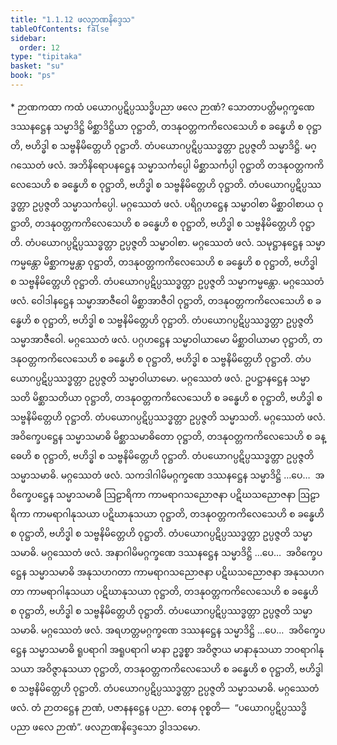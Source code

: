 ```yaml
---
title: "1.1.12 ဖလဉာဏနိဒ္ဒေသ"
tableOfContents: false
sidebar:
  order: 12
type: "tipitaka"
basket: "su"
book: "ps"
---
```



<DynamicBreadcrumb />

<Paragraph type="center" book="ps">
* ဉာဏကထာ
</Paragraph>


<Division number="63" book="ps" e="ch" v="26" p="4">

<Paragraph number="449" book="ps">
ကထံ ပယောဂပ္ပဋိပ္ပဿဒ္ဓိပညာ ဖလေ ဉာဏံ? သောတာပတ္တိမဂ္ဂက္ခဏေ ဒဿနဋ္ဌေန သမ္မာဒိဋ္ဌိ မိစ္ဆာဒိဋ္ဌိယာ ဝုဋ္ဌာတိ, တဒနုဝတ္တကကိလေသေဟိ စ ခန္ဓေဟိ စ ဝုဋ္ဌာတိ, ဗဟိဒ္ဓါ စ သဗ္ဗနိမိတ္တေဟိ ဝုဋ္ဌာတိ. တံပယောဂပ္ပဋိပ္ပဿဒ္ဓတ္တာ ဥပ္ပဇ္ဇတိ သမ္မာဒိဋ္ဌိ. မဂ္ဂဿေတံ ဖလံ.
</Paragraph>

<Paragraph number="450" book="ps">
အဘိနိရောပနဋ္ဌေန သမ္မာသင်္ကပ္ပေါ မိစ္ဆာသင်္ကပ္ပါ ဝုဋ္ဌာတိ တဒနုဝတ္တကကိလေသေဟိ စ ခန္ဓေဟိ စ ဝုဋ္ဌာတိ, ဗဟိဒ္ဓါ စ သဗ္ဗနိမိတ္တေဟိ ဝုဋ္ဌာတိ. တံပယောဂပ္ပဋိပ္ပဿဒ္ဓတ္တာ ဥပ္ပဇ္ဇတိ သမ္မာသင်္ကပ္ပေါ. မဂ္ဂဿေတံ ဖလံ.
</Paragraph>

<Paragraph number="451" book="ps">
ပရိဂ္ဂဟဋ္ဌေန သမ္မာဝါစာ မိစ္ဆာဝါစာယ ဝုဋ္ဌာတိ, တဒနုဝတ္တကကိလေသေဟိ စ ခန္ဓေဟိ စ ဝုဋ္ဌာတိ, ဗဟိဒ္ဓါ စ သဗ္ဗနိမိတ္တေဟိ ဝုဋ္ဌာတိ. တံပယောဂပ္ပဋိပ္ပဿဒ္ဓတ္တာ ဥပ္ပဇ္ဇတိ သမ္မာဝါစာ. မဂ္ဂဿေတံ ဖလံ.
</Paragraph>

<Paragraph number="452" book="ps">
သမုဋ္ဌာနဋ္ဌေန သမ္မာကမ္မန္တော မိစ္ဆာကမ္မန္တာ ဝုဋ္ဌာတိ, တဒနုဝတ္တကကိလေသေဟိ စ ခန္ဓေဟိ စ ဝုဋ္ဌာတိ, ဗဟိဒ္ဓါ စ သဗ္ဗနိမိတ္တေဟိ ဝုဋ္ဌာတိ. တံပယောဂပ္ပဋိပ္ပဿဒ္ဓတ္တာ ဥပ္ပဇ္ဇတိ သမ္မာကမ္မန္တော. မဂ္ဂဿေတံ ဖလံ.
</Paragraph>

<Paragraph number="453" book="ps">
ဝေါဒါနဋ္ဌေန သမ္မာအာဇီဝေါ မိစ္ဆာအာဇီဝါ ဝုဋ္ဌာတိ, တဒနုဝတ္တကကိလေသေဟိ စ ခန္ဓေဟိ စ ဝုဋ္ဌာတိ, ဗဟိဒ္ဓါ စ သဗ္ဗနိမိတ္တေဟိ ဝုဋ္ဌာတိ. တံပယောဂပ္ပဋိပ္ပဿဒ္ဓတ္တာ ဥပ္ပဇ္ဇတိ သမ္မာအာဇီဝေါ. မဂ္ဂဿေတံ ဖလံ.
</Paragraph>

<Paragraph number="454" book="ps">
ပဂ္ဂဟဋ္ဌေန သမ္မာဝါယာမော မိစ္ဆာဝါယာမာ ဝုဋ္ဌာတိ, တဒနုဝတ္တကကိလေသေဟိ စ ခန္ဓေဟိ စ ဝုဋ္ဌာတိ, ဗဟိဒ္ဓါ စ သဗ္ဗနိမိတ္တေဟိ ဝုဋ္ဌာတိ. တံပယောဂပ္ပဋိပ္ပဿဒ္ဓတ္တာ ဥပ္ပဇ္ဇတိ သမ္မာဝါယာမော. မဂ္ဂဿေတံ ဖလံ.
</Paragraph>

<Paragraph number="455" book="ps">
ဥပဋ္ဌာနဋ္ဌေန သမ္မာသတိ မိစ္ဆာသတိယာ ဝုဋ္ဌာတိ, တဒနုဝတ္တကကိလေသေဟိ စ ခန္ဓေဟိ စ ဝုဋ္ဌာတိ, ဗဟိဒ္ဓါ စ သဗ္ဗနိမိတ္တေဟိ ဝုဋ္ဌာတိ. တံပယောဂပ္ပဋိပ္ပဿဒ္ဓတ္တာ ဥပ္ပဇ္ဇတိ သမ္မာသတိ. မဂ္ဂဿေတံ ဖလံ.
</Paragraph>

<Paragraph number="456" book="ps">
အဝိက္ခေပဋ္ဌေန သမ္မာသမာဓိ မိစ္ဆာသမာဓိတော ဝုဋ္ဌာတိ, တဒနုဝတ္တကကိလေသေဟိ စ ခန္ဓေဟိ စ ဝုဋ္ဌာတိ, ဗဟိဒ္ဓါ စ သဗ္ဗနိမိတ္တေဟိ ဝုဋ္ဌာတိ. တံပယောဂပ္ပဋိပ္ပဿဒ္ဓတ္တာ ဥပ္ပဇ္ဇတိ သမ္မာသမာဓိ. မဂ္ဂဿေတံ ဖလံ.
</Paragraph>

<Paragraph number="457" book="ps">
သကဒါဂါမိမဂ္ဂက္ခဏေ ဒဿနဋ္ဌေန သမ္မာဒိဋ္ဌိ …ပေ…  အဝိက္ခေပဋ္ဌေန သမ္မာသမာဓိ ဩဠာရိကာ ကာမရာဂသညောဇနာ ပဋိဃသညောဇနာ ဩဠာရိကာ ကာမရာဂါနုသယာ ပဋိဃာနုသယာ ဝုဋ္ဌာတိ, တဒနုဝတ္တကကိလေသေဟိ စ ခန္ဓေဟိ စ ဝုဋ္ဌာတိ, ဗဟိဒ္ဓါ စ သဗ္ဗနိမိတ္တေဟိ ဝုဋ္ဌာတိ. တံပယောဂပ္ပဋိပ္ပဿဒ္ဓတ္တာ ဥပ္ပဇ္ဇတိ သမ္မာသမာဓိ. မဂ္ဂဿေတံ ဖလံ.
</Paragraph>

<Paragraph number="458" book="ps">
အနာဂါမိမဂ္ဂက္ခဏေ ဒဿနဋ္ဌေန သမ္မာဒိဋ္ဌိ …ပေ…  အဝိက္ခေပဋ္ဌေန သမ္မာသမာဓိ အနုသဟဂတာ ကာမရာဂသညောဇနာ ပဋိဃသညောဇနာ အနုသဟဂတာ ကာမရာဂါနုသယာ ပဋိဃာနုသယာ ဝုဋ္ဌာတိ, တဒနုဝတ္တကကိလေသေဟိ စ ခန္ဓေဟိ စ ဝုဋ္ဌာတိ, ဗဟိဒ္ဓါ စ သဗ္ဗနိမိတ္တေဟိ ဝုဋ္ဌာတိ. တံပယောဂပ္ပဋိပ္ပဿဒ္ဓတ္တာ ဥပ္ပဇ္ဇတိ သမ္မာသမာဓိ. မဂ္ဂဿေတံ ဖလံ.
</Paragraph>

<Paragraph number="459" book="ps">
အရဟတ္တမဂ္ဂက္ခဏေ ဒဿနဋ္ဌေန သမ္မာဒိဋ္ဌိ …ပေ…  အဝိက္ခေပဋ္ဌေန သမ္မာသမာဓိ ရူပရာဂါ အရူပရာဂါ မာနာ ဥဒ္ဓစ္စာ အဝိဇ္ဇာယ မာနာနုသယာ ဘဝရာဂါနုသယာ အဝိဇ္ဇာနုသယာ ဝုဋ္ဌာတိ, တဒနုဝတ္တကကိလေသေဟိ စ ခန္ဓေဟိ စ ဝုဋ္ဌာတိ, ဗဟိဒ္ဓါ စ သဗ္ဗနိမိတ္တေဟိ ဝုဋ္ဌာတိ. တံပယောဂပ္ပဋိပ္ပဿဒ္ဓတ္တာ ဥပ္ပဇ္ဇတိ သမ္မာသမာဓိ. မဂ္ဂဿေတံ ဖလံ. တံ ဉာတဋ္ဌေန ဉာဏံ, ပဇာနနဋ္ဌေန ပညာ. တေန ဝုစ္စတိ—  “ပယောဂပ္ပဋိပ္ပဿဒ္ဓိပညာ ဖလေ ဉာဏံ”.

</Paragraph>
</Division>

<Paragraph number="460" type="center" book="ps">
ဖလဉာဏနိဒ္ဒေသော ဒွါဒသမော.
</Paragraph>